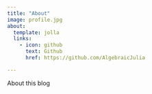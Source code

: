 ```yaml
---
title: "About"
image: profile.jpg
about:
  template: jolla
  links:
    - icon: github
      text: Github
      href: https://github.com/AlgebraicJulia

---
```


About this blog
